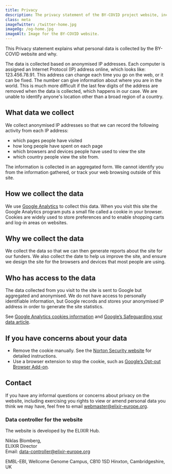 ```yaml
---
title: Privacy
description: The privacy statement of the BY-COVID project website, including what data we collect and how you can control that.
class: meta
imageTwitter: /twitter-home.jpg
imageOg: /og-home.jpg
imageAlt: Image for the BY-COVID website.
---
```



<Container>
  <Row className="px-4">
   <Col xs={12} sm={12} lg={7}>

This Privacy statement explains what personal data is collected by the BY-COVID website and why.

The data is collected based on anonymised IP addresses. Each computer is assigned an Internet Protocol (IP) address online, which looks like: 123.456.78.91. This address can change each time you go on the web, or it can be fixed. The number can give information about where you are in the world. This is much more difficult if the last few digits of the address are removed when the data is collected, which happens in our case. We are unable to identify anyone's location other than a broad region of a country.

## What data we collect

We collect anonymised IP addresses so that we can record the following activity from each IP address:

- which pages people have visited
- how long people have spent on each page
- which browsers and devices people have used to view the site
- which country people view the site from.

The information is collected in an aggregated form. We cannot identify you from the information gathered, or track your web browsing outside of this site.

## How we collect the data

We use [Google Analytics](https://analytics.withgoogle.com/) to collect this data. When you visit this site the Google Analytics program puts a small file called a cookie in your browser. Cookies are widely used to store preferences and to enable shopping carts and log-in areas on websites.

## Why we collect the data

We collect the data so that we can then generate reports about the site for our funders. We also collect the date to help us improve the site, and ensure we design the site for the browsers and devices that most people are using.

## Who has access to the data

The data collected from you visit to the site is sent to Google but aggregated and anonymised. We do not have access to personally identifiable information, but Google records and stores your anonymised IP address in order to generate the site statistics.

See [Google Analytics cookies information](https://developers.google.com/analytics/devguides/collection/analyticsjs/cookie-usage) and [Google’s Safeguarding your data article](https://support.google.com/analytics/answer/6004245?hl=en).

## If you have concerns about your data

- Remove the cookie manually. See the [Norton Security website](https://us.norton.com/internetsecurity-privacy-how-to-clear-cookies.html) for detailed instructions.
- Use a browser extension to stop the cookie, such as [Google’s Opt-out Browser Add-on](https://tools.google.com/dlpage/gaoptout).

## Contact

If you have any informal questions or concerns about privacy on the website, including exercising you rights to view or amend personal data you think we may have, feel free to email webmaster@elixir-europe.org.

### Data controller for the website

The website is developed by the ELIXIR Hub.

Niklas Blomberg,<br />
ELIXIR Director<br />
Email: data-controller@elixir-europe.org

EMBL-EBI,
Wellcome Genome Campus,
CB10 1SD Hinxton,
Cambridgeshire, UK

</Col>
</Row>
</Container>
